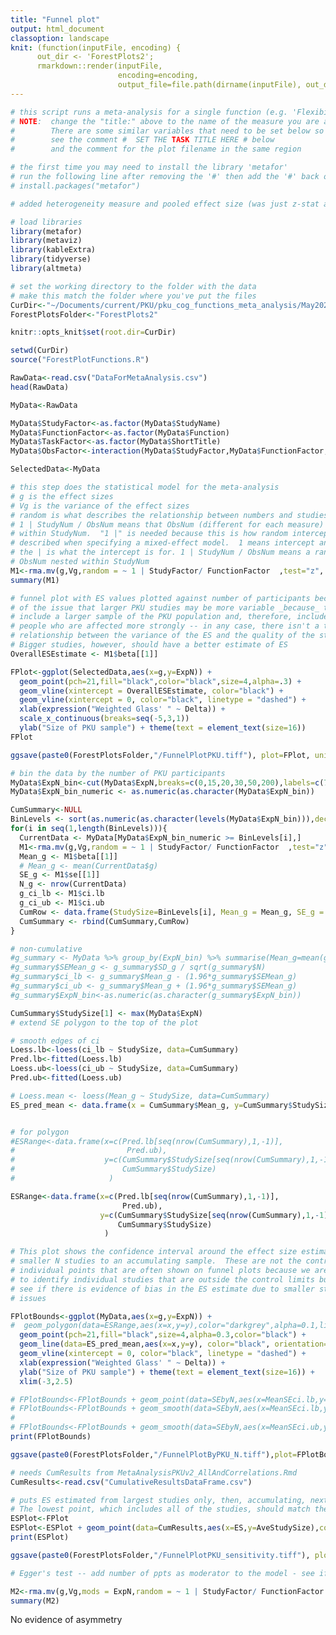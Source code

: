 ```yaml
---
title: "Funnel plot"
output: html_document
classoption: landscape
knit: (function(inputFile, encoding) { 
      out_dir <- 'ForestPlots2';
      rmarkdown::render(inputFile,
                        encoding=encoding, 
                        output_file=file.path(dirname(inputFile), out_dir, 'FunnelPlots.html')) })
---
```


```r
# this script runs a meta-analysis for a single function (e.g. 'Flexibility and planning')
# NOTE:  change the "title:" above to the name of the measure you are analyzing
#        There are some similar variables that need to be set below so labels are correct
#        see the comment #  SET THE TASK TITLE HERE # below
#        and the comment for the plot filename in the same region

# the first time you may need to install the library 'metafor'
# run the following line after removing the '#' then add the '#' back once you've installed the package
# install.packages("metafor")

# added heterogeneity measure and pooled effect size (was just z-stat and p-value)

# load libraries 
library(metafor)
library(metaviz)
library(kableExtra)
library(tidyverse)
library(altmeta)

# set the working directory to the folder with the data
# make this match the folder where you've put the files
CurDir<-"~/Documents/current/PKU/pku_cog_functions_meta_analysis/May2022_meta-analysis_with_added_papers"
ForestPlotsFolder<-"ForestPlots2"

knitr::opts_knit$set(root.dir=CurDir)

setwd(CurDir)
source("ForestPlotFunctions.R")
```

```r
RawData<-read.csv("DataForMetaAnalysis.csv")
head(RawData)
```


```r
MyData<-RawData
```

```r
MyData$StudyFactor<-as.factor(MyData$StudyName)
MyData$FunctionFactor<-as.factor(MyData$Function)
MyData$TaskFactor<-as.factor(MyData$ShortTitle)
MyData$ObsFactor<-interaction(MyData$StudyFactor,MyData$FunctionFactor,MyData$TaskFactor)
```

```r
SelectedData<-MyData

# this step does the statistical model for the meta-analysis
# g is the effect sizes
# Vg is the variance of the effect sizes
# random is what describes the relationship between numbers and studies
# 1 | StudyNum / ObsNum means that ObsNum (different for each measure) is nested
# within StudyNum.  "1 |" is needed because this is how random intercepts are
# described when specifying a mixed-effect model.  1 means intercept and what follows
# the | is what the intercept is for. 1 | StudyNum / ObsNum means a random intercept for
# ObsNum nested within StudyNum
M1<-rma.mv(g,Vg,random = ~ 1 | StudyFactor/ FunctionFactor  ,test="z", data=SelectedData, method="REML")
summary(M1)
```


```r
# funnel plot with ES values plotted against number of participants because
# of the issue that larger PKU studies may be more variable _because_ they
# include a larger sample of the PKU population and, therefore, include more
# people who are affected more strongly -- in any case, there isn't a transparent
# relationship between the variance of the ES and the quality of the study's estimate of ES.
# Bigger studies, however, should have a better estimate of ES
OverallESEstimate <- M1$beta[[1]]

FPlot<-ggplot(SelectedData,aes(x=g,y=ExpN)) +
  geom_point(pch=21,fill="black",color="black",size=4,alpha=.3) + 
  geom_vline(xintercept = OverallESEstimate, color="black") +
  geom_vline(xintercept = 0, color="black", linetype = "dashed") +
  xlab(expression("Weighted Glass' " ~ Delta)) + 
  scale_x_continuous(breaks=seq(-5,3,1))
  ylab("Size of PKU sample") + theme(text = element_text(size=16))
FPlot
```
```r
ggsave(paste0(ForestPlotsFolder,"/FunnelPlotPKU.tiff"), plot=FPlot, units="mm", width=150, height=105, dpi=300)
```

```r

# bin the data by the number of PKU participants
MyData$ExpN_bin<-cut(MyData$ExpN,breaks=c(0,15,20,30,50,200),labels=c(7.5,17.5,25,40,100))
MyData$ExpN_bin_numeric <- as.numeric(as.character(MyData$ExpN_bin))

CumSummary<-NULL
BinLevels <- sort(as.numeric(as.character(levels(MyData$ExpN_bin))),decreasing=TRUE)
for(i in seq(1,length(BinLevels))){
  CurrentData <- MyData[MyData$ExpN_bin_numeric >= BinLevels[i],]
  M1<-rma.mv(g,Vg,random = ~ 1 | StudyFactor/ FunctionFactor  ,test="z", data=CurrentData, method="REML")
  Mean_g <- M1$beta[[1]]
  # Mean_g <- mean(CurrentData$g)
  SE_g <- M1$se[[1]]
  N_g <- nrow(CurrentData)
  g_ci_lb <- M1$ci.lb
  g_ci_ub <- M1$ci.ub
  CumRow <- data.frame(StudySize=BinLevels[i], Mean_g = Mean_g, SE_g = SE_g, N_g=N_g, ci_lb = g_ci_lb, ci_ub = g_ci_ub)
  CumSummary <- rbind(CumSummary,CumRow)
}

# non-cumulative
#g_summary <- MyData %>% group_by(ExpN_bin) %>% summarise(Mean_g=mean(g), SD_g=sd(g),N=n())
#g_summary$SEMean_g <- g_summary$SD_g / sqrt(g_summary$N)
#g_summary$ci_lb <- g_summary$Mean_g - (1.96*g_summary$SEMean_g)
#g_summary$ci_ub <- g_summary$Mean_g + (1.96*g_summary$SEMean_g)
#g_summary$ExpN_bin<-as.numeric(as.character(g_summary$ExpN_bin))

CumSummary$StudySize[1] <- max(MyData$ExpN)
# extend SE polygon to the top of the plot

# smooth edges of ci
Loess.lb<-loess(ci_lb ~ StudySize, data=CumSummary)
Pred.lb<-fitted(Loess.lb)
Loess.ub<-loess(ci_ub ~ StudySize, data=CumSummary)
Pred.ub<-fitted(Loess.ub)

# Loess.mean <- loess(Mean_g ~ StudySize, data=CumSummary)
ES_pred_mean <- data.frame(x = CumSummary$Mean_g, y=CumSummary$StudySize)


# for polygon
#ESRange<-data.frame(x=c(Pred.lb[seq(nrow(CumSummary),1,-1)],
#                         Pred.ub),
#                    y=c(CumSummary$StudySize[seq(nrow(CumSummary),1,-1)],
#                        CumSummary$StudySize)
#                     )

ESRange<-data.frame(x=c(Pred.lb[seq(nrow(CumSummary),1,-1)],
                         Pred.ub),
                    y=c(CumSummary$StudySize[seq(nrow(CumSummary),1,-1)],
                        CumSummary$StudySize)
                     )
```

```r

# This plot shows the confidence interval around the effect size estimate as we add
# smaller N studies to an accumulating sample.  These are not the control limits for
# individual points that are often shown on funnel plots because we are not trying
# to identify individual studies that are outside the control limits but, instead, to
# see if there is evidence of bias in the ES estimate due to smaller studies/file drawer
# issues

FPlotBounds<-ggplot(MyData,aes(x=g,y=ExpN)) + 
#  geom_polygon(data=ESRange,aes(x=x,y=y),color="darkgrey",alpha=0.1,linetype="dashed") +
  geom_point(pch=21,fill="black",size=4,alpha=0.3,color="black") + 
  geom_line(data=ES_pred_mean,aes(x=x,y=y), color="black", orientation="y") +
  geom_vline(xintercept = 0, color="black", linetype = "dashed") +
  xlab(expression("Weighted Glass' " ~ Delta)) + 
  ylab("Size of PKU sample") + theme(text = element_text(size=16)) +
  xlim(-3,2.5)

# FPlotBounds<-FPlotBounds + geom_point(data=SEbyN,aes(x=MeanSEci.lb,y=ExpN),color="red")
# FPlotBounds<-FPlotBounds + geom_smooth(data=SEbyN,aes(x=MeanSEci.lb,y=ExpN),color="darkgrey",orientation = "y",se=FALSE,linetype = "dotdash")
# 
# FPlotBounds<-FPlotBounds + geom_smooth(data=SEbyN,aes(x=MeanSEci.ub,y=ExpN),color="darkgrey",orientation = "y",se=FALSE,linetype="dotdash")
print(FPlotBounds)
```

```r
ggsave(paste0(ForestPlotsFolder,"/FunnelPlotByPKU_N.tiff"),plot=FPlotBounds,height=10,width=16,units="cm")
```


```r
# needs CumResults from MetaAnalysisPKUv2_AllAndCorrelations.Rmd
CumResults<-read.csv("CumulativeResultsDataFrame.csv")

# puts ES estimated from largest studies only, then, accumulating, next largest etc.
# The lowest point, which includes all of the studies, should match the vertical black line
ESPlot<-FPlot
ESPlot<-ESPlot + geom_point(data=CumResults,aes(x=ES,y=AveStudySize),color="red")
print(ESPlot)
```


```r
ggsave(paste0(ForestPlotsFolder,"/FunnelPlotPKU_sensitivity.tiff"), plot=ESPlot, units="mm", width=220, height=100, dpi=300)
```


```r
# Egger's test -- add number of ppts as moderator to the model - see if slope is significant (indicates an asymmetric funnel)

M2<-rma.mv(g,Vg,mods = ExpN,random = ~ 1 | StudyFactor/ FunctionFactor  ,test="z", data=MyData, method="REML")
summary(M2)
```

No evidence of asymmetry
